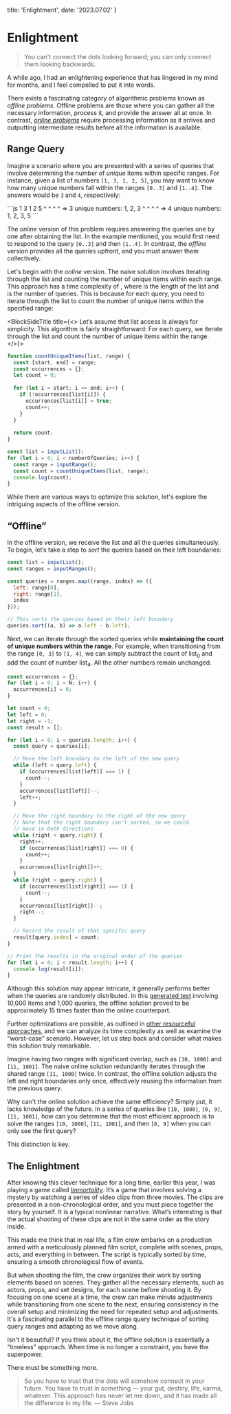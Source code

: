   title: 'Enlightment',
  date: '2023.07.02'
}

# Enlightment

> You can't connect the dots looking forward; you can only connect them looking backwards.

A while ago, I had an enlightening experience that has lingered in my mind for months, and I feel compelled to put it into words.

There exists a fascinating category of algorithmic problems known as _offline problems_. Offline problems are those where you can gather all the necessary information, process it, and provide the answer all at once. In contrast, _[online problems](https://en.wikipedia.org/wiki/Online_algorithm)_ require processing information as it arrives and outputting intermediate results before all the information is available.

## Range Query

Imagine a scenario where you are presented with a series of queries that involve determining the number of _unique_ items within specific ranges. For instance, given a list of numbers `[1, 3, 1, 2, 5]`, you may want to know how many unique numbers fall within the ranges `[0..3]` and `[1..4]`. The answers would be `3` and `4`, respectively:

<BlockSideTitle title="Take the first range [0..3] as an example, the items are 1, 3, 1, 2 and the unique numbers are 1, 2, 3.">
```js
1 3 1 2 5
^ ^ ^ ^   => 3 unique numbers: 1, 2, 3
  ^ ^ ^ ^ => 4 unique numbers: 1, 2, 3, 5
```
</BlockSideTitle>

The _online_ version of this problem requires answering the queries one by one after obtaining the list. In the example mentioned, you would first need to respond to the query `[0..3]` and then `[1..4]`. In contrast, the _offline_ version provides all the queries upfront, and you must answer them collectively.

Let's begin with the _online_ version. The naive solution involves iterating through the list and counting the number of unique items within each range. This approach has a time complexity of <InlineMath math='O(nm)' />, where <InlineMath math='n'/> is the length of the list and <InlineMath math='m'/> is the number of queries. This is because for each query, you need to iterate through the list to count the number of unique items within the specified range:

<BlockSideTitle title={<>
  Let’s assume that list access is always <InlineMath math='O(1)' /> for simplicity. This algorithm is fairly straightforward: For each query, we iterate through the list and count the number of unique items within the range.
</>}>
```js
function countUniqueItems(list, range) {
  const [start, end] = range;
  const occurrences = {};
  let count = 0;
  
  for (let i = start; i <= end; i++) {
    if (!occurrences[list[i]]) {
      occurrences[list[i]] = true;
      count++;
    }
  }
  
  return count;
}

const list = inputList();
for (let i = 0; i < numberOfQueries; i++) {
  const range = inputRange();
  const count = countUniqueItems(list, range);
  console.log(count);
}
```
</BlockSideTitle>

While there are various ways to optimize this solution, let's explore the intriguing aspects of the offline version.

## “Offline”

In the offline version, we receive the list and all the queries simultaneously. To begin, let’s take a step to _sort_ the queries based on their left boundaries:

```js
const list = inputList();
const ranges = inputRanges();

const queries = ranges.map((range, index) => ({
  left: range[0],
  right: range[1],
  index
}));

// This sorts the queries based on their left boundary
queries.sort((a, b) => a.left - b.left);
```

Next, we can iterate through the sorted queries while **maintaining the count of unique numbers within the range**. For example, when transitioning from the range `[0, 3]` to `[1, 4]`, we can simply subtract the count of list<sub>0</sub> and add the count of number list<sub>4</sub>. All the other numbers remain unchanged.

```js
const occurrences = {};
for (let i = 0; i < N; i++) {
  occurrences[i] = 0;
}

let count = 0;
let left = 0;
let right = -1;
const result = [];

for (let i = 0; i < queries.length; i++) {
  const query = queries[i];

  // Move the left boundary to the left of the new query
  while (left < query.left) {
    if (occurrences[list[left]] === 1) {
      count--;
    }
    occurrences[list[left]]--;
    left++;
  }

  // Move the right boundary to the right of the new query
  // Note that the right boundary isn't sorted, so we could
  // move in both directions
  while (right < query.right) {
    right++;
    if (occurrences[list[right]] === 0) {
      count++;
    }
    occurrences[list[right]]++;
  }
  while (right > query.right) {
    if (occurrences[list[right]] === 1) {
      count--;
    }
    occurrences[list[right]]--;
    right--;
  }

  // Record the result of that specific query
  result[query.index] = count;
}

// Print the results in the original order of the queries
for (let i = 0; i < result.length; i++) {
  console.log(result[i]);
}
```

Although this solution may appear intricate, it generally performs better when the queries are randomly distributed. In this [generated test](https://jsben.ch/iYQLj) involving 10,000 items and 1,000 queries, the offline solution proved to be approximately 15 times faster than the online counterpart.

Further optimizations are possible, as outlined in [other resourceful approaches](https://cp-algorithms.com/data_structures/sqrt_decomposition.html), and we can analyze its time complexity as well as examine the “worst-case” scenario. However, let us step back and consider what makes this solution truly remarkable.

Imagine having two ranges with significant overlap, such as `[10, 1000]` and `[11, 1001]`. The naive online solution redundantly iterates through the shared range `[11, 1000]` twice. In contrast, the offline solution adjusts the left and right boundaries only once, effectively reusing the information from the previous query.

Why can't the online solution achieve the same efficiency? Simply put, it lacks knowledge of the future. In a series of queries like `[10, 1000]`, `[0, 9]`, `[11, 1001]`, how can you determine that the most efficient approach is to solve the ranges `[10, 1000]`, `[11, 1001]`, and then `[0, 9]` when you can only see the first query?

This distinction is key.

## The Enlightment

After knowing this clever technique for a long time, earlier this year, I was playing a game called [_Immortality_](https://en.wikipedia.org/wiki/Immortality_(video_game)). It’s a game that involves solving a mystery by watching a series of video clips from three movies. The clips are presented in a non-chronological order, and you must piece together the story by yourself. It is a typical nonlinear narrative. What’s interesting is that the actual shooting of these clips are not in the same order as the story inside.

This made me think that in real life, a film crew embarks on a production armed with a meticulously planned film script, complete with scenes, props, acts, and everything in between. The script is typically sorted by time, ensuring a smooth chronological flow of events.

But when shooting the film, the crew organizes their work by sorting elements based on scenes. They gather all the necessary elements, such as actors, props, and set designs, for each scene before shooting it. By focusing on one scene at a time, the crew can make minute adjustments while transitioning from one scene to the next, ensuring consistency in the overall setup and minimizing the need for repeated setup and adjustments. It's a fascinating parallel to the offline range query technique of sorting query ranges and adapting as we move along.

Isn't it beautiful? If you think about it, the offline solution is essentially a “timeless” approach. When time is no longer a constraint, you have the superpower.

There must be something more.

> So you have to trust that the dots will somehow connect in your future. You have to trust in something — your gut, destiny, life, karma, whatever. This approach has never let me down, and it has made all the difference in my life.
> — Steve Jobs